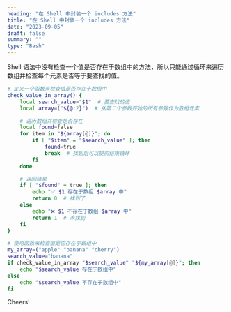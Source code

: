 ```yaml
---
heading: "在 Shell 中封装一个 includes 方法"
title: "在 Shell 中封装一个 includes 方法"
date: "2023-09-05"
draft: false
summary: ""
type: "Bash"
---
```





Shell 语法中没有检查一个值是否存在于数组中的方法，所以只能通过循环来遍历数组并检查每个元素是否等于要查找的值。


```bash
# 定义一个函数来检查值是否存在于数组中
check_value_in_array() {
    local search_value="$1"  # 要查找的值
    local array=("${@:2}")  # 从第二个参数开始的所有参数作为数组元素

    # 遍历数组并检查是否存在
    local found=false
    for item in "${array[@]}"; do
        if [ "$item" = "$search_value" ]; then
            found=true
            break  # 找到后可以提前结束循环
        fi
    done

    # 返回结果
    if [ "$found" = true ]; then
        echo "✅ $1 存在于数组 $array 中"
        return 0  # 找到了
    else
        echo "❌ $1 不存在于数组 $array 中"
        return 1  # 未找到
    fi
}

```

```bash
# 使用函数来检查值是否存在于数组中
my_array=("apple" "banana" "cherry")
search_value="banana"
if check_value_in_array "$search_value" "${my_array[@]}"; then
    echo "$search_value 存在于数组中"
else
    echo "$search_value 不存在于数组中"
fi
```

Cheers! <Twemoji emoji="clinking-beer-mugs" />
